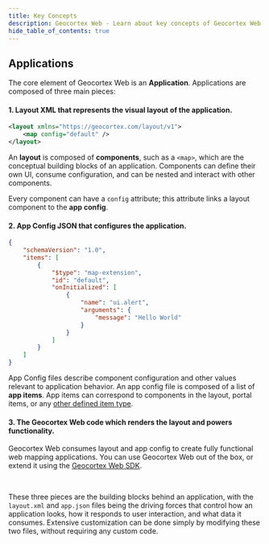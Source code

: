 ```yaml
---
title: Key Concepts
description: Geocortex Web - Learn about key concepts of Geocortex Web
hide_table_of_contents: true
---
```



## Applications

The core element of Geocortex Web is an **Application**. Applications are composed of three main pieces:

#### 1. Layout XML that represents the visual layout of the application.

```xml
<layout xmlns="https://geocortex.com/layout/v1">
    <map config="default" />
</layout>
```

An **layout** is composed of **components**, such as a `<map>`, which are the conceptual building blocks of an application. Components can define their own UI, consume configuration, and can be nested and interact with other components.

Every component can have a `config` attribute; this attribute links a layout component to the **app config**.

#### 2. App Config JSON that configures the application.

```json
{
    "schemaVersion": "1.0",
    "items": [
        {
            "$type": "map-extension",
            "id": "default",
            "onInitialized": [
                {
                    "name": "ui.alert",
                    "arguments": {
                        "message": "Hello World"
                    }
                }
            ]
        }
    ]
}
```

App Config files describe component configuration and other values relevant to application behavior. An app config file is composed of a list of **app items**. App items can correspond to components in the layout, portal items, or any [other defined item type](concepts-advanced-app-config.mdx#custom-app-items).

#### 3. The Geocortex Web code which renders the layout and powers functionality.

Geocortex Web consumes layout and app config to create fully functional web mapping applications. You can use Geocortex Web out of the box, or extend it using the [Geocortex Web SDK](sdk-overview.mdx).

<br />

These three pieces are the building blocks behind an application, with the `layout.xml` and `app.json` files being the driving forces that control how an application looks, how it responds to user interaction, and what data it consumes. Extensive customization can be done simply by modifying these two files, without requiring any custom code.
